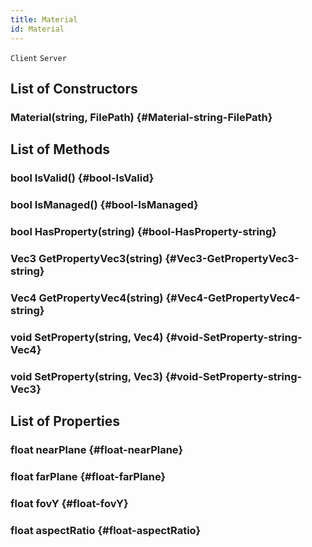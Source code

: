 ```yaml
---
title: Material
id: Material
---
```

`Client`
`Server`

## List of Constructors

### Material(string, FilePath) {#Material-string-FilePath}

## List of Methods

### bool IsValid() {#bool-IsValid}

### bool IsManaged() {#bool-IsManaged}

### bool HasProperty(string) {#bool-HasProperty-string}

### Vec3 GetPropertyVec3(string) {#Vec3-GetPropertyVec3-string}

### Vec4 GetPropertyVec4(string) {#Vec4-GetPropertyVec4-string}

### void SetProperty(string, Vec4) {#void-SetProperty-string-Vec4}

### void SetProperty(string, Vec3) {#void-SetProperty-string-Vec3}

## List of Properties

### float nearPlane {#float-nearPlane}

### float farPlane {#float-farPlane}

### float fovY {#float-fovY}

### float aspectRatio {#float-aspectRatio}

